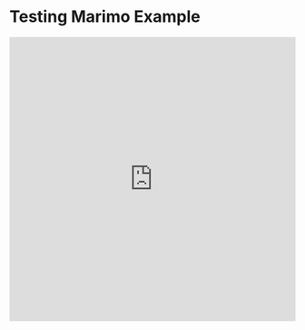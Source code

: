 # Testing Marimo Example

<iframe 
    src="https://marimo.app/@/github.com/huggingface/course/blob/marimo-experiment/marimo/grpo_length.py?embed=true&chrome=false"
    title="Marimo Notebook"
    width="100%"
    height="500px"
    frameBorder="0"
    allow="clipboard-write"
></iframe>